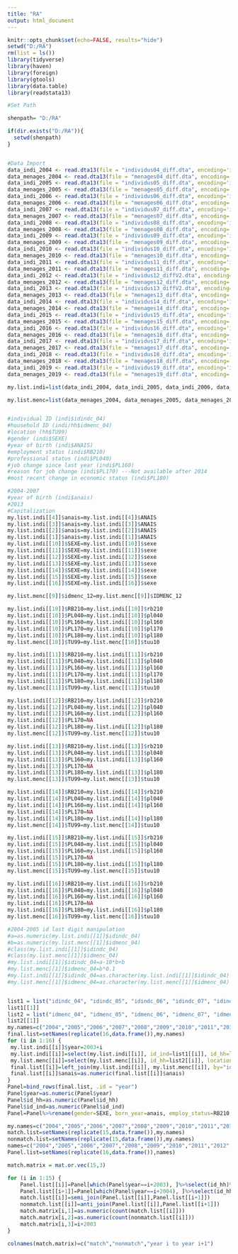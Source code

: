 ---
title: "RA"
output: html_document
---

```{r setup, include=FALSE}
knitr::opts_chunk$set(echo=FALSE, results="hide")
setwd("D:/RA")
rm(list = ls())
library(tidyverse)
library(haven)
library(foreign)
library(gtools)
library(data.table)
library(readstata13)

#Set Path

shenpath= "D:/RA"

if(dir.exists("D:/RA")){
  setwd(shenpath)
}


#Data Import
data_indi_2004 <- read.dta13(file = "individus04_diff.dta", encoding='iso-8859-1')
data_menages_2004 <- read.dta13(file = "menages04_diff.dta", encoding='iso-8859-1')
data_indi_2005 <- read.dta13(file = "individus05_diff.dta", encoding='iso-8859-1')
data_menages_2005 <- read.dta13(file = "menages05_diff.dta", encoding='iso-8859-1')
data_indi_2006 <- read.dta13(file = "individus06_diff.dta", encoding='iso-8859-1')
data_menages_2006 <- read.dta13(file = "menages06_diff.dta", encoding='iso-8859-1')
data_indi_2007 <- read.dta13(file = "individus07_diff.dta", encoding='iso-8859-1')
data_menages_2007 <- read.dta13(file = "menages07_diff.dta", encoding='iso-8859-1')
data_indi_2008 <- read.dta13(file = "individus08_diff.dta", encoding='iso-8859-1')
data_menages_2008 <- read.dta13(file = "menages08_diff.dta", encoding='iso-8859-1')
data_indi_2009 <- read.dta13(file = "individus09_diff.dta", encoding='iso-8859-1')
data_menages_2009 <- read.dta13(file = "menages09_diff.dta", encoding='iso-8859-1')
data_indi_2010 <- read.dta13(file = "individus10_diff.dta", encoding='iso-8859-1')
data_menages_2010 <- read.dta13(file = "menages10_diff.dta", encoding='iso-8859-1')
data_indi_2011 <- read.dta13(file = "individus11_diff.dta", encoding='iso-8859-1')
data_menages_2011 <- read.dta13(file = "menages11_diff.dta", encoding='iso-8859-1')
data_indi_2012 <- read.dta13(file = "individus12_diffV2.dta", encoding='iso-8859-1')
data_menages_2012 <- read.dta13(file = "menages12_diff.dta", encoding='iso-8859-1')
data_indi_2013 <- read.dta13(file = "individus13_diffV2.dta", encoding='iso-8859-1')
data_menages_2013 <- read.dta13(file = "menages13_diff.dta", encoding='iso-8859-1')
data_indi_2014 <- read.dta13(file = "individus14_diff.dta", encoding='iso-8859-1')
data_menages_2014 <- read.dta13(file = "menages14_diff.dta", encoding='iso-8859-1')
data_indi_2015 <- read.dta13(file = "individus15_diff.dta", encoding='iso-8859-1')
data_menages_2015 <- read.dta13(file = "menages15_diff.dta", encoding='iso-8859-1')
data_indi_2016 <- read.dta13(file = "individus16_diff.dta", encoding='iso-8859-1')
data_menages_2016 <- read.dta13(file = "menages16_diff.dta", encoding='iso-8859-1')
data_indi_2017 <- read.dta13(file = "individus17_diff.dta", encoding='iso-8859-1')
data_menages_2017 <- read.dta13(file = "menages17_diff.dta", encoding='iso-8859-1')
data_indi_2018 <- read.dta13(file = "individus18_diff.dta", encoding='iso-8859-1')
data_menages_2018 <- read.dta13(file = "menages18_diff.dta", encoding='iso-8859-1')
data_indi_2019 <- read.dta13(file = "individus19_diff.dta", encoding='iso-8859-1')
data_menages_2019 <- read.dta13(file = "menages19_diff.dta", encoding='iso-8859-1')

my.list.indi=list(data_indi_2004, data_indi_2005, data_indi_2006, data_indi_2007, data_indi_2008, data_indi_2009, data_indi_2010, data_indi_2011, data_indi_2012, data_indi_2013, data_indi_2014, data_indi_2015, data_indi_2016, data_indi_2017, data_indi_2018, data_indi_2019)

my.list.menc=list(data_menages_2004, data_menages_2005, data_menages_2006, data_menages_2007, data_menages_2008, data_menages_2009, data_menages_2010, data_menages_2011, data_menages_2012, data_menages_2013, data_menages_2014, data_menages_2015, data_menages_2016, data_menages_2017, data_menages_2018, data_menages_2019)


#individual ID (indi$idindc_04)
#household ID (indi/hh$idmenc_04)
#location (hh$TU99)
#gender (indi$SEXE)
#year of birth (indi$ANAIS)
#employment status (indi$RB210)
#professional status (indi$PL040)
#job change since last year (indi$PL160)
#reason for job change (indi$PL170) ---Not available after 2014
#most recent change in economic status (indi$PL180)

#2004-2007
#year of birth (indi$anais)
#2013
#Capitalization
my.list.indi[[4]]$anais=my.list.indi[[4]]$ANAIS
my.list.indi[[3]]$anais=my.list.indi[[3]]$ANAIS
my.list.indi[[2]]$anais=my.list.indi[[2]]$ANAIS
my.list.indi[[1]]$anais=my.list.indi[[1]]$ANAIS
my.list.indi[[10]]$SEXE=my.list.indi[[10]]$sexe
my.list.indi[[11]]$SEXE=my.list.indi[[11]]$sexe
my.list.indi[[12]]$SEXE=my.list.indi[[12]]$sexe
my.list.indi[[13]]$SEXE=my.list.indi[[13]]$sexe
my.list.indi[[14]]$SEXE=my.list.indi[[14]]$sexe
my.list.indi[[15]]$SEXE=my.list.indi[[15]]$sexe
my.list.indi[[16]]$SEXE=my.list.indi[[16]]$sexe

my.list.menc[[9]]$idmenc_12=my.list.menc[[9]]$IDMENC_12

my.list.indi[[10]]$RB210=my.list.indi[[10]]$rb210
my.list.indi[[10]]$PL040=my.list.indi[[10]]$pl040
my.list.indi[[10]]$PL160=my.list.indi[[10]]$pl160
my.list.indi[[10]]$PL170=my.list.indi[[10]]$pl170
my.list.indi[[10]]$PL180=my.list.indi[[10]]$pl180
my.list.menc[[10]]$TU99=my.list.menc[[10]]$tuu10

my.list.indi[[11]]$RB210=my.list.indi[[11]]$rb210
my.list.indi[[11]]$PL040=my.list.indi[[11]]$pl040
my.list.indi[[11]]$PL160=my.list.indi[[11]]$pl160
my.list.indi[[11]]$PL170=my.list.indi[[11]]$pl170
my.list.indi[[11]]$PL180=my.list.indi[[11]]$pl180
my.list.menc[[11]]$TU99=my.list.menc[[11]]$tuu10

my.list.indi[[12]]$RB210=my.list.indi[[12]]$rb210
my.list.indi[[12]]$PL040=my.list.indi[[12]]$pl040
my.list.indi[[12]]$PL160=my.list.indi[[12]]$pl160
my.list.indi[[12]]$PL170=NA
my.list.indi[[12]]$PL180=my.list.indi[[12]]$pl180
my.list.menc[[12]]$TU99=my.list.menc[[12]]$tuu10

my.list.indi[[13]]$RB210=my.list.indi[[13]]$rb210
my.list.indi[[13]]$PL040=my.list.indi[[13]]$pl040
my.list.indi[[13]]$PL160=my.list.indi[[13]]$pl160
my.list.indi[[13]]$PL170=NA
my.list.indi[[13]]$PL180=my.list.indi[[13]]$pl180
my.list.menc[[13]]$TU99=my.list.menc[[13]]$tuu10

my.list.indi[[14]]$RB210=my.list.indi[[14]]$rb210
my.list.indi[[14]]$PL040=my.list.indi[[14]]$pl040
my.list.indi[[14]]$PL160=my.list.indi[[14]]$pl160
my.list.indi[[14]]$PL170=NA
my.list.indi[[14]]$PL180=my.list.indi[[14]]$pl180
my.list.menc[[14]]$TU99=my.list.menc[[14]]$tuu10

my.list.indi[[15]]$RB210=my.list.indi[[15]]$rb210
my.list.indi[[15]]$PL040=my.list.indi[[15]]$pl040
my.list.indi[[15]]$PL160=my.list.indi[[15]]$pl160
my.list.indi[[15]]$PL170=NA
my.list.indi[[15]]$PL180=my.list.indi[[15]]$pl180
my.list.menc[[15]]$TU99=my.list.menc[[15]]$tuu10

my.list.indi[[16]]$RB210=my.list.indi[[16]]$rb210
my.list.indi[[16]]$PL040=my.list.indi[[16]]$pl040
my.list.indi[[16]]$PL160=my.list.indi[[16]]$pl160
my.list.indi[[16]]$PL170=NA
my.list.indi[[16]]$PL180=my.list.indi[[16]]$pl180
my.list.menc[[16]]$TU99=my.list.menc[[16]]$tuu10

#2004-2005 id last digit manipulation
#a=as.numeric(my.list.indi[[1]]$idindc_04)
#b=as.numeric(my.list.menc[[1]]$idmenc_04)
#class(my.list.indi[[1]]$idindc_04)
#class(my.list.menc[[1]]$idmenc_04)
#my.list.indi[[1]]$idindc_04=a-10*b+b
#my.list.menc[[1]]$idmenc_04=b*0.1
#my.list.indi[[1]]$idindc_04=as.character(my.list.indi[[1]]$idindc_04)
#my.list.menc[[1]]$idmenc_04=as.character(my.list.menc[[1]]$idmenc_04)


list1 = list("idindc_04", "idindc_05", "idindc_06", "idindc_07", "idindc_08", "idindc_09", "idindc_10", "idindc_11", "idindc_12", "idindc_13", "idindc_14", "idindc_15", "idindc_16", "idindc_17", "idindc_18", "idindc_19")
list1[[1]]
list2 = list("idmenc_04", "idmenc_05", "idmenc_06", "idmenc_07", "idmenc_08", "idmenc_09", "idmenc_10", "idmenc_11", "idmenc_12", "idmenc_13", "idmenc_14", "idmenc_15", "idmenc_16", "idmenc_17", "idmenc_18", "idmenc_19")
list2[[1]]
my.names=c("2004","2005","2006","2007","2008","2009","2010","2011","2012","2013","2014","2015","2016","2017","2018","2019")
final.list=setNames(replicate(16,data.frame()),my.names)
for (i in 1:16) {
 my.list.indi[[i]]$year=2003+i
 my.list.indi[[i]]=select(my.list.indi[[i]], id_ind=list1[[i]], id_hh=list2[[i]], SEXE, anais, RB210, PL040, PL160, PL170, PL180)
 my.list.menc[[i]]=select(my.list.menc[[i]], id_hh=list2[[i]], location=TU99)
 final.list[[i]]=left_join(my.list.indi[[i]], my.list.menc[[i]], by="id_hh")
 final.list[[i]]$anais=as.numeric(final.list[[i]]$anais)
}
Panel=bind_rows(final.list, .id = "year")
Panel$year=as.numeric(Panel$year)
Panel$id_hh=as.numeric(Panel$id_hh)
Panel$id_ind=as.numeric(Panel$id_ind)
Panel=Panel%>%rename(gender=SEXE, born_year=anais, employ_status=RB210, prof_status=PL040, job_change=PL160, jobchange_reason=PL170, recent_change=PL180)

```

```{r echo=TRUE, results="show", warning=FALSE}

my.names=c("2004","2005","2006","2007","2008","2009","2010","2011","2012","2013","2014","2015","2016","2017","2018")
match.list=setNames(replicate(15,data.frame()),my.names)
nonmatch.list=setNames(replicate(15,data.frame()),my.names)
names=c("2004","2005","2006","2007","2008","2009","2010","2011","2012","2013","2014","2015","2016","2017","2018","2019")
Panel.list=setNames(replicate(16,data.frame()),names)

match.matrix = mat.or.vec(15,3)

for (i in 1:15) {
    Panel.list[[i]]=Panel[which(Panel$year==i+2003), ]%>%select(id_hh)%>%distinct()
    Panel.list[[i+1]]=Panel[which(Panel$year==i+2004), ]%>%select(id_hh)%>%distinct()
    match.list[[i]]=semi_join(Panel.list[[i]],Panel.list[[i+1]])
    nonmatch.list[[i]]=anti_join(Panel.list[[i]],Panel.list[[i+1]])
    match.matrix[i,1]=as.numeric(count(match.list[[i]]))
    match.matrix[i,2]=as.numeric(count(nonmatch.list[[i]]))
    match.matrix[i,3]=i+2003
}

colnames(match.matrix)=c("match","nonmatch","year i to year i+1")

```